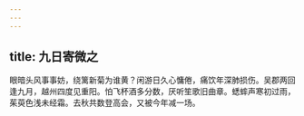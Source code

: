 ```yaml
---
---
---
```

title: 九日寄微之
---



眼暗头风事事妨，绕篱新菊为谁黄？闲游日久心慵倦，痛饮年深肺损伤。吴郡两回逢九月，越州四度见重阳。怕飞杯酒多分数，厌听笙歌旧曲章。蟋蟀声寒初过雨，茱萸色浅未经霜。去秋共数登高会，又被今年减一场。